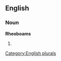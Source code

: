 
==English==

===Noun===
'''Rheoboams'''

# {{plural of|[[Rheoboam]]}}

[[Category:English plurals]]